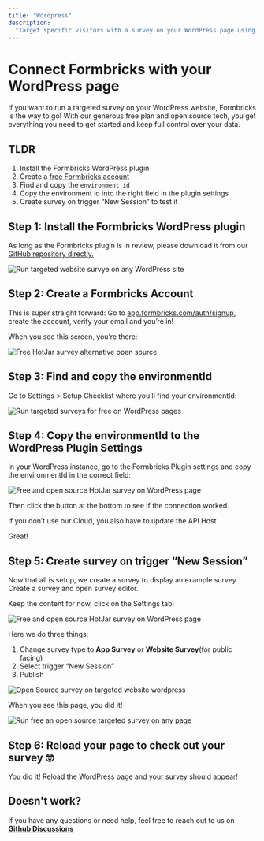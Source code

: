 ```yaml
---
title: "Wordpress"
description:
  "Target specific visitors with a survey on your WordPress page using Formbricks for free. Show survey on specific page or on button click."
---
```


# Connect Formbricks with your WordPress page

If you want to run a targeted survey on your WordPress website, Formbricks is the way to go! With our generous free plan and open source tech, you get everything you need to get started and keep full control over your data.

## TLDR

1. Install the Formbricks WordPress plugin
2. Create a [free Formbricks account](https://app.formbricks.com/auth/signup)
3. Find and copy the `environment id`
4. Copy the environment id into the right field in the plugin settings
5. Create survey on trigger “New Session” to test it

## Step 1: Install the Formbricks WordPress plugin

As long as the Formbricks plugin is in review, please download it from our [GitHub repository directly.](https://github.com/formbricks/wordpress)

![Run targeted website survye on any WordPress site](/images/xm-and-surveys/core-features/integrations/wordpress/1-wordpress-targeted-survey-on-website-free.webp)

## Step 2: Create a Formbricks Account

This is super straight forward: Go to [app.formbricks.com/auth/signup](https://app.formbricks.com/auth/signup), create the account, verify your email and you’re in!

When you see this screen, you’re there:

![Free HotJar survey alternative open source](/images/xm-and-surveys/core-features/integrations/wordpress/2-run-website-survey-wordpress-targeted-for-free.webp)


## Step 3: Find and copy the environmentId

Go to Settings > Setup Checklist where you’ll find your environmentId:

![Run targeted surveys for free on WordPress pages](/images/xm-and-surveys/core-features/integrations/wordpress/3-wordpress-setup-survey-on-website-targeted-free-open-source.webp)

## Step 4: Copy the environmentId to the WordPress Plugin Settings

In your WordPress instance, go to the Formbricks Plugin settings and copy the environmentId in the correct field:

![Free and open source HotJar survey on WordPress page](/images/xm-and-surveys/core-features/integrations/wordpress/step-4-copy-to-wordpress-for-free-targeted-survey.webp)

Then click the button at the bottom to see if the connection worked.

<Note>If you don’t use our Cloud, you also have to update the API Host</Note>

Great!

## Step 5: Create survey on trigger “New Session”

Now that all is setup, we create a survey to display an example survey. Create a survey and open survey editor.


Keep the content for now, click on the Settings tab:

![Free and open source HotJar survey on WordPress page](/images/xm-and-surveys/core-features/integrations/wordpress/4-wordpress-website-survey-target-visitor-free.webp)


Here we do three things:

1. Change survey type to **App Survey** or **Website Survey**(for public facing)
2. Select trigger “New Session”
3. Publish

![Open Source survey on targeted website wordpress](/images/xm-and-surveys/core-features/integrations/wordpress/6-targeted-survey-on-wordpress-website-for-free.webp)


When you see this page, you did it!

![Run free an open source targeted survey on any page](/images/xm-and-surveys/core-features/integrations/wordpress/7-wordpress-free-hotjar-survey-open-source-website-survey-hotjar.webp)


## Step 6: Reload your page to check out your survey 🤓

You did it! Reload the WordPress page and your survey should appear!

## Doesn't work?

If you have any questions or need help, feel free to reach out to us on **[Github Discussions](https://github.com/formbricks/formbricks/discussions)**
